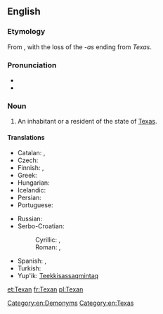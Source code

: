 {{also|texan}}
==English==

===Etymology===
From {{suffix|Texas|an}}, with the loss of the ''-as'' ending from ''Texas''.

===Pronunciation===
* {{IPA|/tɛksən/}}
* {{rhymes|ɛksən}}

===Noun===
{{en-noun|Texans}}

# An inhabitant or a resident of the state of [[Texas]].

====Translations====
{{trans-top|an inhabitant or a resident of the state of Texas}}
* Catalan: {{t-|ca|texà|m}}, {{t-|ca|texana|f}}
* Czech: {{t-|cs|Texasan|m}}
* Finnish: {{t-|fi|teksasilainen}}, {{t-|fi|texasilainen}}
* Greek: {{t+|el|Τεξανός|m|tr=Texanós}}
* Hungarian: {{t+|hu|texasi}}
* Icelandic: {{t-|is|Texasbúi|m}}
* Persian: {{t-|fa|تگزاسی|tr=tegzâsi|sc=fa-Arab}}
* Portuguese: {{t+|pt|texano|m}}
{{trans-mid}}
* Russian: {{t-|ru|техасец|m|tr=texásets}}
* Serbo-Croatian:
*: Cyrillic: {{t-|sh|Тексашанин|m|alt=Текса́шанин|sc=Cyrl}}, {{t|sh|Тексашанка|f|alt=Текса́ша̄нка|sc=Cyrl}}
*: Roman: {{t-|sh|Teksašanin|m|alt=Teksášanin}}, {{t|sh|Teksašanka|f|alt=Teksášānka}}
* Spanish: {{t-|es|texano|m}}, {{t-|es|tejano|m}}
* Turkish: {{t-|tr|Teksaslı}}
* Yup'ik: [[Teekkisassaqmintaq]]
{{trans-bottom}}

[[Category:en:Demonyms]]
[[Category:en:Texas]]

[[et:Texan]]
[[fr:Texan]]
[[pl:Texan]]